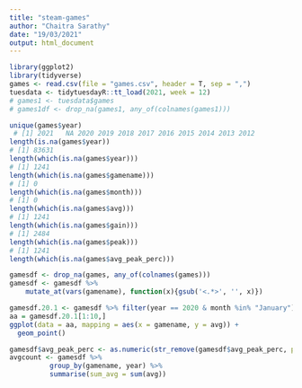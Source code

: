 ```yaml
---
title: "steam-games"
author: "Chaitra Sarathy"
date: "19/03/2021"
output: html_document
---
```

 
 
```r
library(ggplot2)
library(tidyverse)
games <- read.csv(file = "games.csv", header = T, sep = ",")
tuesdata <- tidytuesdayR::tt_load(2021, week = 12)
# games1 <- tuesdata$games
# games1df <- drop_na(games1, any_of(colnames(games1)))
```

```r
unique(games$year)
 # [1] 2021   NA 2020 2019 2018 2017 2016 2015 2014 2013 2012
length(is.na(games$year))
# [1] 83631
length(which(is.na(games$year)))
# [1] 1241
length(which(is.na(games$gamename)))
# [1] 0
length(which(is.na(games$month)))
# [1] 0
length(which(is.na(games$avg)))
# [1] 1241
length(which(is.na(games$gain)))
# [1] 2484
length(which(is.na(games$peak)))
# [1] 1241
length(which(is.na(games$avg_peak_perc)))

```
```r
gamesdf <- drop_na(games, any_of(colnames(games)))
gamesdf <- gamesdf %>%
    mutate_at(vars(gamename), function(x){gsub('<.*>', '', x)})

```

```r

gamesdf.20.1 <- gamesdf %>% filter(year == 2020 & month %in% "January") %>% arrange(desc(avg))
aa = gamesdf.20.1[1:10,]
ggplot(data = aa, mapping = aes(x = gamename, y = avg)) +
  geom_point()
```


```r

gamesdf$avg_peak_perc <- as.numeric(str_remove(gamesdf$avg_peak_perc, pattern = "%"))
avgcount <- gamesdf %>% 
          group_by(gamename, year) %>%
          summarise(sum_avg = sum(avg))
```